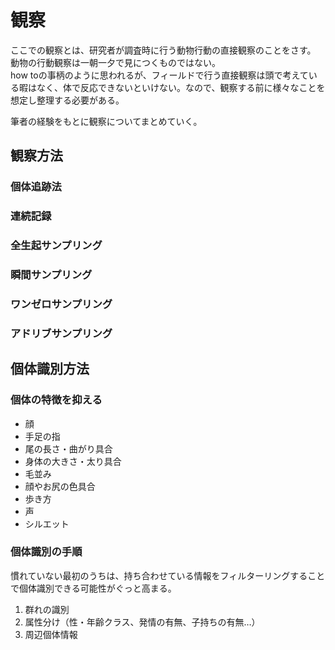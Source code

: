 # 観察
ここでの観察とは、研究者が調査時に行う動物行動の直接観察のことをさす。<br>
動物の行動観察は一朝一夕で見につくものではない。<br>
how toの事柄のように思われるが、フィールドで行う直接観察は頭で考えている暇はなく、体で反応できないといけない。なので、観察する前に様々なことを想定し整理する必要がある。

筆者の経験をもとに観察についてまとめていく。

## 観察方法
### 個体追跡法

### 連続記録

### 全生起サンプリング

### 瞬間サンプリング

### ワンゼロサンプリング

### アドリブサンプリング

## 個体識別方法
### 個体の特徴を抑える
- 顔
- 手足の指
- 尾の長さ・曲がり具合
- 身体の大きさ・太り具合
- 毛並み
- 顔やお尻の色具合
- 歩き方
- 声
- シルエット


### 個体識別の手順
慣れていない最初のうちは、持ち合わせている情報をフィルターリングすることで個体識別できる可能性がぐっと高まる。

1. 群れの識別
1. 属性分け（性・年齢クラス、発情の有無、子持ちの有無…）
1. 周辺個体情報
 

